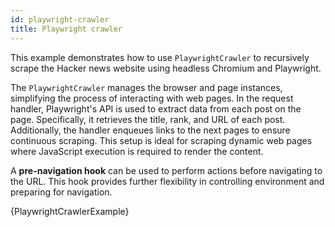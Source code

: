```yaml
---
id: playwright-crawler
title: Playwright crawler
---
```




This example demonstrates how to use <ApiLink to="class/PlaywrightCrawler">`PlaywrightCrawler`</ApiLink> to recursively scrape the Hacker news website using headless Chromium and Playwright.

The <ApiLink to="class/PlaywrightCrawler">`PlaywrightCrawler`</ApiLink> manages the browser and page instances, simplifying the process of interacting with web pages. In the request handler, Playwright's API is used to extract data from each post on the page. Specifically, it retrieves the title, rank, and URL of each post. Additionally, the handler enqueues links to the next pages to ensure continuous scraping. This setup is ideal for scraping dynamic web pages where JavaScript execution is required to render the content.

A **pre-navigation hook** can be used to perform actions before navigating to the URL. This hook provides further flexibility in controlling environment and preparing for navigation.

<CodeBlock className="language-python">
    {PlaywrightCrawlerExample}
</CodeBlock>
